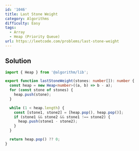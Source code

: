```yaml
---
id: '1046'
title: Last Stone Weight
category: Algorithms
difficulty: Easy
tags:
  - Array
  - Heap (Priority Queue)
url: https://leetcode.com/problems/last-stone-weight
---
```


## Solution

```typescript filename="solution.ts" copy
import { Heap } from '@algorithm/lib';

export function lastStoneWeight(stones: number[]): number {
  const heap = new Heap<number>((a, b) => b - a);
  for (const stone of stones) {
    heap.push(stone);
  }

  while (1 < heap.length) {
    const [stone1, stone2] = [heap.pop(), heap.pop()];
    if (stone1 && stone2 && stone1 !== stone2) {
      heap.push(stone1 - stone2);
    }
  }

  return heap.pop() ?? 0;
}
```
